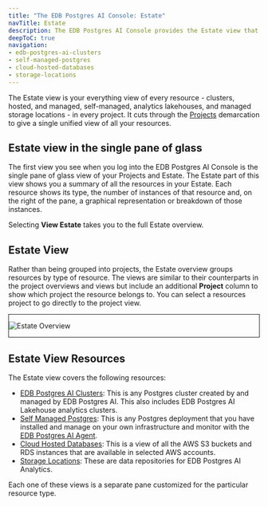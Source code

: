 ```yaml
---
title: "The EDB Postgres AI Console: Estate"
navTitle: Estate
description: The EDB Postgres AI Console provides the Estate view that cuts across your project to give you a singular view of all your resources.
deepToC: true
navigation:
- edb-postgres-ai-clusters
- self-managed-postgres
- cloud-hosted-databases
- storage-locations
---
```


The Estate view is your everything view of every resource - clusters, hosted, and managed, self-managed, analytics lakehouses, and managed storage locations - in every project. It cuts through the [Projects](../projects/) demarcation to give a single unified view of all your resources. 

## Estate view in the single pane of glass

The first view you see when you log into the EDB Postgres AI Console is the single pane of glass view of your Projects and Estate. The Estate part of this view shows you a summary of all the resources in your Estate. Each resource shows its type, the number of instances of that resource and, on the right of the pane, a graphical representation or breakdown of those instances.

Selecting **View Estate** takes you to the full Estate overview. 

## Estate View 

Rather than being grouped into projects, the Estate overview groups resources by type of resource. The views are similar to their counterparts in the project overviews and views but include an additional **Project** column to show which project the resource belongs to. You can select a resources project to go directly to the project view.

<div style="border:1px solid">

![Estate Overview](images/estateview.png)

</div>


## Estate View Resources

The Estate view covers the following resources:

* [EDB Postgres AI Clusters](edb-postgres-ai-clusters): This is any Postgres cluster created by and managed by EDB Postgres AI. This also includes EDB Postgres AI Lakehouse analytics clusters.
* [Self Managed Postgres](self-managed-postgres): This is any Postgres deployment that you have installed and manage on your own infrastructure and monitor with the [EDB Postgres AI Agent](../../estate/agent/).
* [Cloud Hosted Databases](cloud-hosted-databases): This is a view of all the AWS S3 buckets and RDS instances that are available in selected AWS accounts.
* [Storage Locations](storage-locations): These are data repositories for EDB Postgres AI Analytics.

Each one of these views is a separate pane customized for the particular resource type. 
